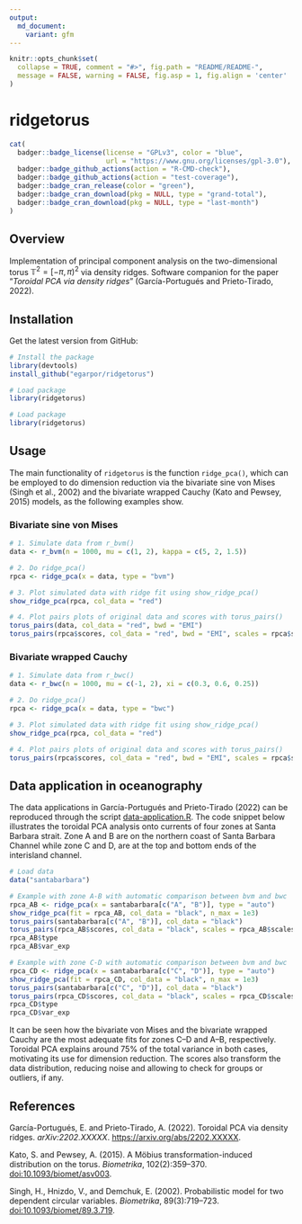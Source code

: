 ```yaml
---
output:
  md_document:
    variant: gfm
---
```


```r
knitr::opts_chunk$set(
  collapse = TRUE, comment = "#>", fig.path = "README/README-",
  message = FALSE, warning = FALSE, fig.asp = 1, fig.align = 'center'
)
```

ridgetorus
==========

```r
cat(
  badger::badge_license(license = "GPLv3", color = "blue",
                        url = "https://www.gnu.org/licenses/gpl-3.0"),
  badger::badge_github_actions(action = "R-CMD-check"),
  badger::badge_github_actions(action = "test-coverage"),
  badger::badge_cran_release(color = "green"),
  badger::badge_cran_download(pkg = NULL, type = "grand-total"),
  badger::badge_cran_download(pkg = NULL, type = "last-month")
)
```

<!-- <img src="" alt="ridgetorus  hexlogo" align="right" width="200" style="padding: 0 15px; float: right;"/> -->

## Overview

Implementation of principal component analysis on the two-dimensional torus $\mathbb{T}^2=[-\pi,\pi)^2$ via density ridges. Software companion for the paper "*Toroidal PCA via density ridges*" (García-Portugués and Prieto-Tirado, 2022).

## Installation

Get the latest version from GitHub:

```r
# Install the package
library(devtools)
install_github("egarpor/ridgetorus")

# Load package
library(ridgetorus)
```

```r
# Load package
library(ridgetorus)
```

## Usage

The main functionality of `ridgetorus` is the function `ridge_pca()`, which can be employed to do dimension reduction via the bivariate sine von Mises (Singh et al., 2002) and the bivariate wrapped Cauchy (Kato and Pewsey, 2015) models, as the following examples show.

### Bivariate sine von Mises

```r
# 1. Simulate data from r_bvm()
data <- r_bvm(n = 1000, mu = c(1, 2), kappa = c(5, 2, 1.5))

# 2. Do ridge_pca()
rpca <- ridge_pca(x = data, type = "bvm")

# 3. Plot simulated data with ridge fit using show_ridge_pca()
show_ridge_pca(rpca, col_data = "red")

# 4. Plot pairs plots of original data and scores with torus_pairs()
torus_pairs(data, col_data = "red", bwd = "EMI")
torus_pairs(rpca$scores, col_data = "red", bwd = "EMI", scales = rpca$scales)
```

### Bivariate wrapped Cauchy

```r
# 1. Simulate data from r_bwc()
data <- r_bwc(n = 1000, mu = c(-1, 2), xi = c(0.3, 0.6, 0.25))

# 2. Do ridge_pca()
rpca <- ridge_pca(x = data, type = "bwc")

# 3. Plot simulated data with ridge fit using show_ridge_pca()
show_ridge_pca(rpca, col_data = "red")

# 4. Plot pairs plots of original data and scores with torus_pairs()
torus_pairs(rpca$scores, col_data = "red", bwd = "EMI", scales = rpca$scales)
```

## Data application in oceanography

The data applications in García-Portugués and Prieto-Tirado (2022) can be reproduced through the script [data-application.R](https://github.com/egarpor/egarpor/blob/master/application/data-application.R). The code snippet below illustrates the toroidal PCA analysis onto currents of four zones at Santa Barbara strait. Zone A and B are on the northern coast of Santa Barbara Channel while zone C and D, are at the top and bottom ends of the interisland channel.

```r
# Load data
data("santabarbara")

# Example with zone A-B with automatic comparison between bvm and bwc
rpca_AB <- ridge_pca(x = santabarbara[c("A", "B")], type = "auto")
show_ridge_pca(fit = rpca_AB, col_data = "black", n_max = 1e3)
torus_pairs(santabarbara[c("A", "B")], col_data = "black")
torus_pairs(rpca_AB$scores, col_data = "black", scales = rpca_AB$scales)
rpca_AB$type
rpca_AB$var_exp

# Example with zone C-D with automatic comparison between bvm and bwc
rpca_CD <- ridge_pca(x = santabarbara[c("C", "D")], type = "auto")
show_ridge_pca(fit = rpca_CD, col_data = "black", n_max = 1e3)
torus_pairs(santabarbara[c("C", "D")], col_data = "black")
torus_pairs(rpca_CD$scores, col_data = "black", scales = rpca_CD$scales)
rpca_CD$type
rpca_CD$var_exp
```

It can be seen how the bivariate von Mises and the bivariate wrapped Cauchy are the most adequate fits for zones C--D and A--B, respectively. Toroidal PCA explains around 75% of the total variance in both cases, motivating its use for dimension reduction. The scores also transform the data distribution, reducing noise and allowing to check for groups or outliers, if any.

## References

García-Portugués, E. and Prieto-Tirado, A. (2022). Toroidal PCA via density ridges. *arXiv:2202.XXXXX*. <https://arxiv.org/abs/2202.XXXXX>.

Kato, S. and Pewsey, A. (2015). A Möbius transformation-induced distribution on the torus. *Biometrika*, 102(2):359--370. [doi:10.1093/biomet/asv003](https://doi.org/10.1093/biomet/asv003).

Singh, H., Hnizdo, V., and Demchuk, E. (2002). Probabilistic model for two dependent circular variables. *Biometrika*, 89(3):719--723. [doi:10.1093/biomet/89.3.719](https://doi.org/10.1093/biomet/89.3.719).

